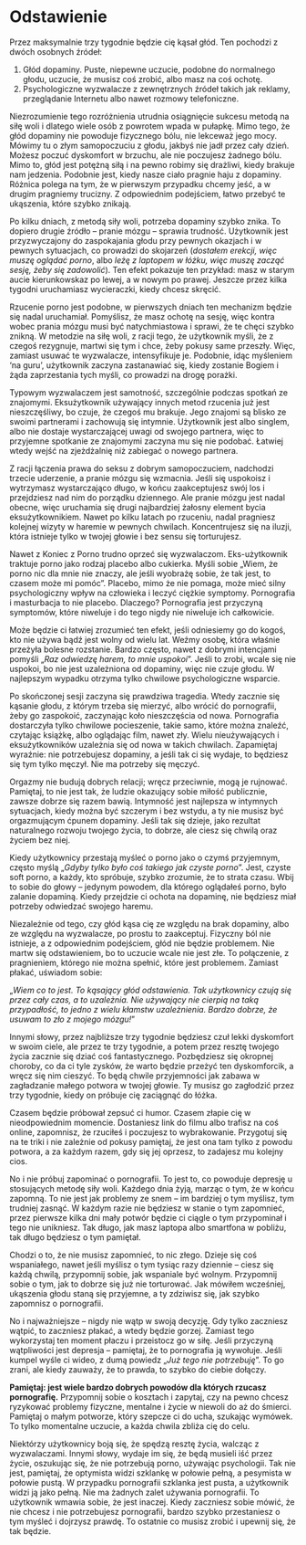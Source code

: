 # Odstawienie

Przez maksymalnie trzy tygodnie będzie cię kąsał głód. Ten pochodzi z dwóch osobnych źródeł:

1. Głód dopaminy. Puste, niepewne uczucie, podobne do normalnego głodu, uczucie, że musisz coś zrobić, albo masz na coś ochotę.
2. Psychologiczne wyzwalacze z zewnętrznych źródeł takich jak reklamy, przeglądanie Internetu albo nawet rozmowy telefoniczne.

Niezrozumienie tego rozróżnienia utrudnia osiągnięcie sukcesu metodą na siłę woli i dlatego wiele osób z powrotem wpada w pułapkę. Mimo tego, że głód dopaminy nie powoduje fizycznego bólu, nie lekceważ jego mocy. Mówimy tu o złym samopoczuciu z głodu, jakbyś nie jadł przez cały dzień. Możesz poczuć dyskomfort w brzuchu, ale nie poczujesz żadnego bólu. Mimo to, głód jest potężną siłą i na pewno robimy się drażliwi, kiedy brakuje nam jedzenia. Podobnie jest, kiedy nasze ciało pragnie haju z dopaminy. Różnica polega na tym, że w pierwszym przypadku chcemy jeść, a w drugim pragniemy trucizny. Z odpowiednim podejściem, łatwo przebyć te ukąszenia, które szybko znikają.

Po kilku dniach, z metodą siły woli, potrzeba dopaminy szybko znika. To dopiero drugie źródło – pranie mózgu – sprawia trudność. Użytkownik jest przyzwyczajony do zaspokajania głodu przy pewnych okazjach i w pewnych sytuacjach, co prowadzi do skojarzeń (*dostałem erekcji, więc muszę oglądać porno*, albo *leżę z laptopem w łóżku, więc muszę zacząć sesję, żeby się zadowolić*).
Ten efekt pokazuje ten przykład: masz w starym aucie kierunkowskaz po lewej, a w nowym po prawej. Jeszcze przez kilka tygodni uruchamiasz wycieraczki, kiedy chcesz skręcić.

Rzucenie porno jest podobne, w pierwszych dniach ten mechanizm będzie się nadal uruchamiał. Pomyślisz, że masz ochotę na sesję, więc kontra wobec prania mózgu musi być natychmiastowa i sprawi, że te chęci szybko znikną. W metodzie na siłę woli, z racji tego, że użytkownik myśli, że z czegoś rezygnuje, martwi się tym i chce, żeby pokusy same przeszły. Więc, zamiast usuwać te wyzwalacze, intensyfikuje je. Podobnie, idąc myśleniem 'na guru', użytkownik zaczyna zastanawiać się, kiedy zostanie Bogiem i żąda zaprzestania tych myśli, co prowadzi na drogę porażki.

Typowym wyzwalaczem jest samotność, szczególnie podczas spotkań ze znajomymi. Eksużytkownik używający innych metod rzucenia już jest nieszczęśliwy, bo czuje, że czegoś mu brakuje. Jego znajomi są blisko ze swoimi partnerami i zachowują się intymnie. Użytkownik jest albo singlem, albo nie dostaje wystarczającej uwagi od swojego partnera, więc to przyjemne spotkanie ze znajomymi zaczyna mu się nie podobać. Łatwiej wtedy wejść na zjeżdżalnię niż zabiegać o nowego partnera.

Z racji łączenia prawa do seksu z dobrym samopoczuciem, nadchodzi trzecie uderzenie, a pranie mózgu się wzmacnia. Jeśli się uspokoisz i wytrzymasz wystarczająco długo, w końcu zaakceptujesz swój los i przejdziesz nad nim do porządku dziennego. Ale pranie mózgu jest nadal obecne, więc uruchamia się drugi najbardziej żałosny element bycia eksużytkownikiem. Nawet po kilku latach po rzuceniu, nadal pragniesz kolejnej wizyty w haremie w pewnych chwilach.
Koncentrujesz się na iluzji, która istnieje tylko w twojej głowie i bez sensu się torturujesz.

Nawet z Koniec z Porno trudno oprzeć się wyzwalaczom. Eks-użytkownik traktuje porno jako rodzaj placebo albo cukierka. Myśli sobie „Wiem, że porno nic dla mnie nie znaczy, ale jeśli wyobrażę sobie, że tak jest, to czasem może mi pomóc”. Placebo, mimo że nie pomaga, może mieć silny psychologiczny wpływ na człowieka i leczyć ciężkie symptomy. Pornografia i masturbacja to nie placebo. Dlaczego? Pornografia jest przyczyną symptomów, które niweluje i do tego nigdy nie niweluje ich całkowicie.

Może będzie ci łatwiej zrozumieć ten efekt, jeśli odniesiemy go do kogoś, kto nie używa bądź jest wolny od wielu lat. Weźmy osobę, która właśnie przeżyła bolesne rozstanie. Bardzo często, nawet z dobrymi intencjami pomyśli „*Raz odwiedzę harem, to mnie uspokoi*”. Jeśli to zrobi, wcale się nie uspokoi, bo nie jest uzależniona od dopaminy, więc nie czuje głodu. W najlepszym wypadku otrzyma tylko chwilowe psychologiczne wsparcie.

Po skończonej sesji zaczyna się prawdziwa tragedia. Wtedy zacznie się kąsanie głodu, z którym trzeba się mierzyć, albo wrócić do pornografii, żeby go zaspokoić, zaczynając koło nieszczęścia od nowa. Pornografia dostarczyła tylko chwilowe pocieszenie, takie samo, które można znaleźć, czytając książkę, albo oglądając film, nawet zły. Wielu nieużywających i eksużytkowników uzależnia się od nowa w takich chwilach. Zapamiętaj wyraźnie: nie potrzebujesz dopaminy, a jeśli tak ci się wydaje, to będziesz się tym tylko męczył. Nie ma potrzeby się męczyć.

Orgazmy nie budują dobrych relacji; wręcz przeciwnie, mogą je rujnować. Pamiętaj, to nie jest tak, że ludzie okazujący sobie miłość publicznie, zawsze dobrze się razem bawią. Intymność jest najlepsza w intymnych sytuacjach, kiedy można być szczerym i bez wstydu, a ty nie musisz być orgazmującym ćpunem dopaminy. Jeśli tak się dzieje, jako rezultat naturalnego rozwoju twojego życia, to dobrze, ale ciesz się chwilą oraz życiem bez niej.

Kiedy użytkownicy przestają myśleć o porno jako o czymś przyjemnym, często myślą „*Gdyby tylko było coś takiego jak czyste porno*”. Jest, czyste soft porno, a każdy, kto spróbuje, szybko zrozumie, że to strata czasu. Wbij to sobie do głowy – jedynym powodem, dla którego oglądałeś porno, było zalanie dopaminą. Kiedy przejdzie ci ochota na dopaminę, nie będziesz miał potrzeby odwiedzać swojego haremu.

Niezależnie od tego, czy głód kąsa cię ze względu na brak dopaminy, albo ze względu na wyzwalacze, po prostu to zaakceptuj. Fizyczny ból nie istnieje, a z odpowiednim podejściem, głód nie będzie problemem. Nie martw się odstawieniem, bo to uczucie wcale nie jest złe. To połączenie, z pragnieniem, którego nie można spełnić, które jest problemem. Zamiast płakać, uświadom sobie:

„*Wiem co to jest. To kąsający głód odstawienia. Tak użytkownicy czują się przez cały czas, a to uzależnia. Nie używający nie cierpią na taką przypadłość, to jedno z wielu kłamstw uzależnienia. Bardzo dobrze, że usuwam to zło z mojego mózgu!*”

Innymi słowy, przez najbliższe trzy tygodnie będziesz czuł lekki dyskomfort w swoim ciele, ale przez te trzy tygodnie, a potem przez resztę twojego życia zacznie się dziać coś fantastycznego. Pozbędziesz się okropnej choroby, co da ci tyle zysków, że warto będzie przeżyć ten dyskomforcik, a wręcz się nim cieszyć. To będą chwile przyjemności jak zabawa w zagładzanie małego potwora w twojej głowie. Ty musisz go zagłodzić przez trzy tygodnie, kiedy on próbuje cię zaciągnąć do łóżka.

Czasem będzie próbował zepsuć ci humor. Czasem złapie cię w nieodpowiednim momencie. Dostaniesz link do filmu albo trafisz na coś online, zapomnisz, że rzuciłeś i poczujesz to wybrakowanie. Przygotuj się na te triki i nie zależnie od pokusy pamiętaj, że jest ona tam tylko z powodu potwora, a za każdym razem, gdy się jej oprzesz, to zadajesz mu kolejny cios.

No i nie próbuj zapominać o pornografii. To jest to, co powoduje depresję u stosujących metodę siły woli. Każdego dnia żyją, marząc o tym, że w końcu zapomną. To nie jest jak problemy ze snem – im bardziej o tym myślisz, tym trudniej zasnąć. W każdym razie nie będziesz w stanie o tym zapomnieć, przez pierwsze kilka dni mały potwór będzie ci ciągle o tym przypominał i tego nie unikniesz. Tak długo, jak masz laptopa albo smartfona w pobliżu, tak długo będziesz o tym pamiętał.

Chodzi o to, że nie musisz zapomnieć, to nic złego. Dzieje się coś wspaniałego, nawet jeśli myślisz o tym tysiąc razy dziennie – ciesz się każdą chwilą, przypomnij sobie, jak wspaniale być wolnym. Przypomnij sobie o tym, jak to dobrze się już nie torturować. Jak mówiłem wcześniej, ukąszenia głodu staną się przyjemne, a ty zdziwisz się, jak szybko zapomnisz o pornografii.

No i najważniejsze – nigdy nie wątp w swoją decyzję. Gdy tylko zaczniesz wątpić, to zaczniesz płakać, a wtedy będzie gorzej. Zamiast tego wykorzystaj ten moment płaczu i przeistocz go w siłę. Jeśli przyczyną wątpliwości jest depresja – pamiętaj, że to pornografia ją wywołuje. Jeśli kumpel wyśle ci wideo, z dumą powiedz „*Już tego nie potrzebuję*”. To go zrani, ale kiedy zauważy, że to prawda, to szybko do ciebie dołączy.

**Pamiętaj: jest wiele bardzo dobrych powodów dla których rzucasz pornografię.**
Przypomnij sobie o kosztach i zapytaj, czy na pewno chcesz ryzykować problemy fizyczne, mentalne i życie w niewoli do aż do śmierci. Pamiętaj o małym potworze, który szepcze ci do ucha, szukając wymówek. To tylko momentalne uczucie, a każda chwila zbliża cię do celu.

Niektórzy użytkownicy boją się, że spędzą resztę życia, walcząc z wyzwalaczami. Innymi słowy, wydaje im się, że będą musieli iść przez życie, oszukując się, że nie potrzebują porno, używając psychologii. Tak nie jest, pamiętaj, że optymista widzi szklankę w połowie pełną, a pesymista w połowie pustą. W przypadku pornografii szklanka jest pusta, a użytkownik widzi ją jako pełną. Nie ma żadnych zalet używania pornografii. To użytkownik wmawia sobie, że jest inaczej. Kiedy zaczniesz sobie mówić, że nie chcesz i nie potrzebujesz pornografii, bardzo szybko przestaniesz o tym myśleć i dojrzysz prawdę. To ostatnie co musisz zrobić i upewnij się, że tak będzie.